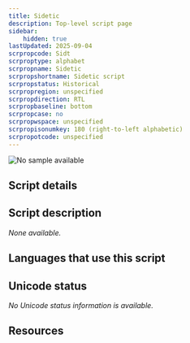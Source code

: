 ```yaml
---
title: Sidetic
description: Top-level script page
sidebar:
    hidden: true
lastUpdated: 2025-09-04
scrpropcode: Sidt
scrproptype: alphabet
scrpropname: Sidetic
scrpropshortname: Sidetic script
scrpropstatus: Historical
scrpropregion: unspecified
scrpropdirection: RTL
scrpropbaseline: bottom
scrpropcase: no
scrpropwspace: unspecified
scrpropisonumkey: 180 (right-to-left alphabetic)
scrpropotcode: unspecified
---
```



![No sample available](../images/nosample.png)



## Script details

<ScriptDetails />

## Script description

_None available._

## Languages that use this script

<WsList script='Sidt' wsMax='5' />

## Unicode status

_No Unicode status information is available._

## Resources

<ScriptResources detailSummary='seemore' />

